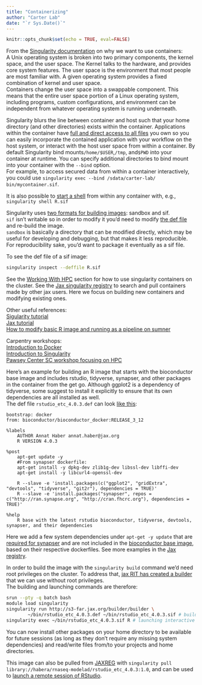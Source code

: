 ```yaml
---
title: "Containerizing"
author: "Carter Lab"
date: "`r Sys.Date()`"
---
```


```r
knitr::opts_chunk$set(echo = TRUE, eval=FALSE)
```


From the [Singularity documentation](https://sylabs.io/guides/3.5/user-guide/introduction.html#why-use-containers) on why we want to use containers:  
A Unix operating system is broken into two primary components, the kernel space, and the user space. The Kernel talks to the hardware, and provides core system features. The user space is the environment that most people are most familiar with. A given operating system provides a fixed combination of kernel and user space.  
Containers change the user space into a swappable component. This means that the entire user space portion of a Linux operating system, including programs, custom configurations, and environment can be independent from whatever operating system is running underneath.  

Singularity blurs the line between container and host such that your home directory (and other directories) exists within the container. Applications within the container have [full and direct access to all files ](https://sylabs.io/guides/3.5/user-guide/quick_start.html#working-with-files) you own so you can easily incorporate the contained application with your workflow on the host system, or interact with the host user space from within a container. By default Singularity bind mounts`/home/$USER`,`/tmp`, and`$PWD` into your container at runtime. You can specify additional directories to bind mount into your container with the `--bind` option.  
For example, to access secured data from within a container interactively, you could use `singularity exec --bind /sdata/carter-lab/ bin/mycontainer.sif`.    

It is also possible to [start a shell](https://sylabs.io/guides/3.5/user-guide/quick_start.html#shell) from within any container with, e.g., `singularity shell R.sif`

Singularity uses [two formats for building images](https://sylabs.io/guides/3.5/user-guide/quick_start.html#build-images-from-scratch): sandbox and sif.  
`sif` isn't writable so in order to modify it you'd need to modify [the def file](https://sylabs.io/guides/3.0/user-guide/definition_files.html) and re-build the image.  
`sandbox` is basically a directory that can be modified directly, which may be useful for developing and debugging, but that makes it less reproducible. For reproducibility sake, you'd want to package it eventually as a sif file.

To see the def file of a sif image:
```bash
singularity inspect --deffile R.sif
```

See the [Working With HPC](Working_with_hpc.html) section for how to use singularity containers on the cluster. See the [Jax singularity registry](https://jaxreg.jax.org/) to search and pull containers made by other jax users. Here we focus on building new containers and modifying existing ones.     

Other useful references:  
[Sigularity tutorial](https://singularity-tutorial.github.io/)   
[Jax tutorial](https://jacksonlaboratory.sharepoint.com/sites/ResearchIT/SitePages/Hands-on--Basics-of-working-with-Singularity.aspx)   
[How to modify basic R image and running as a pipeline on sumner](https://hpctalk.jax.org/t/running-first-r-pipeline-on-sumner/73)

Carpentry workshops:  
[Introduction to Docker](https://carpentries-incubator.github.io/docker-introduction/)  
[Introduction to Singularity](https://carpentries-incubator.github.io/singularity-introduction/index.html)  
[Pawsey Center SC workshop focusing on HPC](https://pawseysc.github.io/sc19-containers/)

Here's an example for building an R image that starts with the bioconductor base image and includes rstudio, tidyverse, synapser, and other packages in the container from the get go. Although ggplot2 is a dependency of tidyverse, some suggest to install it explicitly to ensure that its own dependencies are all installed as well.  
The def file `rstudio_etc_4.0.3.def` can look [like this](https://jaxreg.jax.org/containers/447/download/recipe):
```
bootstrap: docker
from: bioconductor/bioconductor_docker:RELEASE_3_12

%labels
	AUTHOR Annat Haber annat.haber@jax.org
	R VERSION 4.0.3

%post
	apt-get update -y
	#From synapser dockerfile:
	apt-get install -y dpkg-dev zlib1g-dev libssl-dev libffi-dev
	apt-get install -y libcurl4-openssl-dev		

	R --slave -e 'install.packages(c("ggplot2", "gridExtra", "devtools", "tidyverse", "git2r"), dependencies = TRUE)'
 	R --slave -e 'install.packages("synapser", repos = c("http://ran.synapse.org", "http://cran.fhcrc.org"), dependencies = TRUE)'

%help
 	R base with the latest rstudio bioconductor, tidyverse, devtools, synapser, and their dependencies

```
Here we add a few system dependencies under `apt-get -y update` that are [required for synapser](https://github.com/Sage-Bionetworks/synapser/blob/master/Dockerfile) and are not included in the [bioconductor base image](https://github.com/Bioconductor/bioconductor_docker/blob/master/Dockerfile), based on their respective dockerfiles. See more examples in the [Jax registry](https://jaxreg.jax.org/).
  
In order to build the image with the `singularity build` command we'd need root privileges on the cluster. To address that, [jax RIT has created a builder](https://jacksonlaboratory.sharepoint.com/sites/ResearchIT/SitePages/Using-the-JAX-internal-Container-Builder-Service.aspx) that we can use without root privileges.  
The building and launching commands are therefore:
```bash
srun --pty -q batch bash
module load singularity
singularity run http://s3-far.jax.org/builder/builder \
        ~/bin/rstudio_etc_4.0.3.def ~/bin/rstudio_etc_4.0.3.sif # building the image
singularity exec ~/bin/rstudio_etc_4.0.3.sif R # launching interactive R session
```
You can now install other packages on your home directory to be available for future sessions (as long as they don't require any missing system dependencies) and read/write files from/to your projects and home directories.
  
This image can also be pulled from [JAXREG](https://jaxreg.jax.org/) with `singularity pull library://habera/rnaseq-modelad/rstudio_etc_4.0.3:1.0`, and can be used to [launch a remote session of RStudio](https://thejacksonlaboratory.github.io/ResourcesGuide/Working_with_hpc.html#Remote_RStudio).
